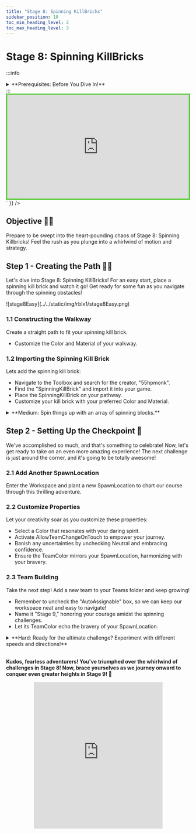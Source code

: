 ```yaml
---
title: "Stage 8: Spinning KillBricks"
sidebar_position: 10
toc_min_heading_level: 2
toc_max_heading_level: 3
---
```



# Stage 8: Spinning KillBricks

:::info
<details style={{border:'none'}}>
    <summary>**Prerequisites: Before You Dive In!**</summary>

    Prepare yourselves, brave adventurers, as you stand on the brink of Stage 8! But first, ensure you've conquered the twists and turns of the preceding challenges.

    **1. Intro**

    Lay the groundwork for your coding conquest.

    **2. Setup**

    Equip yourself with the necessary tools and knowledge.

    **3. Stage 1: Ascending Walls**

    Scale new heights and overcome obstacles.

    **4. Stage 2: Sphere Stairs**

    Navigate the spherical staircase with finesse.

    **5. Stage 3: Plank Walkway**

    Balance and coordination are key on this precarious path.

    **6. Stage 4: KillBrick Path**

    Dodge deadly obstacles in this challenging terrain.

    **7. Stage 5: Fireball Footpath**

    Brave the fiery path and emerge victorious.

    **8. Stage 6: Military Minefield**

    Navigate through hidden dangers and traps.

    **9. Stage 7: Rolling Rocks**

    Roll with the punches and conquer the rocky terrain.

    **With each victory, you edge closer to the ultimate test: the Spinning KillBrick challenge!🚀🌟**
</details>
:::

<br  />

<div dangerouslySetInnerHTML={{
  __html: `
    <div style="padding:56.25% 0 0 0;position:relative;border:3px solid #47c621;">
      <iframe src="https://player.vimeo.com/video/952505977?h=1808f5e862" frameborder="0" allow="autoplay; fullscreen; picture-in-picture; clipboard-write" style="position:absolute;top:0;left:0;width:100%;height:100%;" title="Roblox Part 1 - Stage 8"></iframe>
    </div>
    <script src="https://player.vimeo.com/api/player.js"></script>
  `
}} />

## Objective 🧐🗿

Prepare to be swept into the heart-pounding chaos of Stage 8: Spinning Killbricks! Feel the rush as you plunge into a whirlwind of motion and strategy.

## Step 1 - Creating the Path 🔄🩻

Let's dive into Stage 8: Spinning KillBricks! For an easy start, place a spinning kill brick and watch it go! Get ready for some fun as you navigate through the spinning obstacles!

<div className='image-wrapper'>
    ![stage8Easy](../../static/img/rblx1/stage8Easy.png)
</div>

### 1.1 Constructing the Walkway

Create a straight path to fit your spinning kill brick.
- Customize the Color and Material of your walkway.

### 1.2 Importing the Spinning Kill Brick

Lets add the spinning kill brick:
- Navigate to the Toolbox and search for the creator, "55hpmonk".
- Find the "SpinningKillBrick" and import it into your game.
- Place the SpinningKillBrick on your pathway.
- Customize your kill brick with your preferred Color and Material.

<details>
    <summary>**Medium: Spin things up with an array of spinning blocks.**</summary>

    <div className='image-wrapper'>
        ![stage8Medium](../../static/img/rblx1/stage8Medium.png)
    </div>

    <br  />
    
    **1.1 Constructing the Walkway**

    Create a straight path to fit multiple spinning kill bricks.
    - Customize the Color and Material of your walkway.

    **1.2 Adding Spinning Kill Bricks**

    Lets add spinning kill bricks:
    - Navigate to the Toolbox and search for the creator, "55hpmonk".
    - Find the "SpinningKillBrick" and import it into your game.
    - Place multiple SpinningKillBricks on your pathway.
    - Customize your kill bricks with your preferred Color and Material.
</details>

## Step 2 - Setting Up the Checkpoint 🚩

We've accomplished so much, and that's something to celebrate! Now, let's get ready to take on an even more amazing experience! The next challenge is just around the corner, and it's going to be totally awesome!

### 2.1 Add Another SpawnLocation

Enter the Workspace and plant a new SpawnLocation to chart our course through this thrilling adventure.

### 2.2 Customize Properties

Let your creativity soar as you customize these properties:
- Select a Color that resonates with your daring spirit.
- Activate AllowTeamChangeOnTouch to empower your journey.
- Banish any uncertainties by unchecking Neutral and embracing confidence.
- Ensure the TeamColor mirrors your SpawnLocation, harmonizing with your bravery.

### 2.3 Team Building

Take the next step! Add a new team to your Teams folder and keep growing!
- Remember to uncheck the "AutoAssignable" box, so we can keep our workspace neat and easy to navigate!
- Name it "Stage 9," honoring your courage amidst the spinning challenges.
- Let its TeamColor echo the bravery of your SpawnLocation.

<details>
    <summary>**Hard: Ready for the ultimate challenge? Experiment with different speeds and directions!**</summary>

    **If you want more of a challenge by recreating the video yourself, follow these steps:**

    Ready to take on the ultimate challenge? Let's dive into the whirlwind of Stage 8: Spinning Killbricks! Prepare to push your limits as you experiment with different speeds and directions, navigating through a maze of spinning obstacles. Are you up for the challenge?

    **Description**

    We are going to create a script that makes a part in Roblox spin continuously and cause any player who touches it to lose all their health. Here's what we want to accomplish: 

    **Step 1 - Spin the Part:**
    
    The part will spin around smoothly. 

    **Step 2 - Detect Touch:**

    The script will detect when a player touches the spinning part. 

    **Step 3 - Affect the Player:**
    
    If a player touches the part, their health will be set to 0. 

    By doing this, we will create a spinning part that creates a challenge for players in the game. 

    <br  />

    **Instructions and Code Logic**

    **Step 1 - Set Up the Starting Variables:**

    - Create a variable for the part by setting it to the `Parent` of the script. 

    - Create a variable for the speed of the spin (`spinSpeed`). 

    **Step 2 - Create the Functions:**

    - Define a function named `rotatePart` that spins the part. 

    - Inside the function, update the part's rotation using `CFrame` and the `spinSpeed`. 

    - Define a function named `onPartTouched` that checks if something touching the part is a player. 

    - Inside the function, if the part that touched has a "Humanoid" (indicating a player), set the player's health to 0. 

    - Use the `RunService.Heartbeat` event to call the `rotatePart` function continuously, making the part spin. 

    - Connect the `onPartTouched` function to the part's `Touched` event to detect when it is touched. 

    <br  />

    **Putting It All Together**

    - Start by setting up your spinning part and spin speed. 

    - Define a function named `rotatePart` to make the part spin. 

    - Define a function named `onPartTouched` to handle when the part is touched. 

    - Use the `RunService.Heartbeat` event to call the `rotatePart` function continuously. 

    - Connect the `onPartTouched` function to the part's `Touched` event. 
 
    {/* <br  />

    **Extra Points Challenge:**

    Prepare yourself for the ultimate challenge! Change up the Scripts across all your spinning kill bricks. Then, test your limits and demonstrate your expertise in navigating through the spinning chaos. Are you ready to emerge victorious, earning the respect of your fellow adventurers and the admiration of your Code Coach?

    While this challenge may present obstacles, don't hesitate to seek guidance from your Code Coach if necessary. However, if you can conquer this task independently, you'll earn some serious coding accolades!

    So, gear up, courageous coders, and get ready to face the spinning madness of **Stage 8 - Hard**! Let's spin! 🚀💻 */}
</details>

<br  />

**Kudos, fearless adventurers! You've triumphed over the whirlwind of challenges in Stage 8! Now, brace yourselves as we journey onward to conquer even greater heights in Stage 9! 🌟**

<div align='center'>
    <iframe width="70%" height="400" src="https://www.youtube.com/embed/MCB_A8N1DNU" title="LeBron James, scream if you love Roblox" frameborder="0" allow="accelerometer; autoplay; clipboard-write; encrypted-media; gyroscope; picture-in-picture; web-share" referrerpolicy="strict-origin-when-cross-origin" allowfullscreen></iframe>
</div>